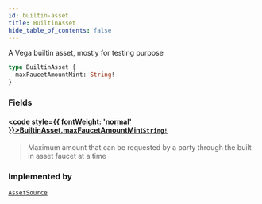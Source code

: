 ```yaml
---
id: builtin-asset
title: BuiltinAsset
hide_table_of_contents: false
---
```








A Vega builtin asset, mostly for testing purpose

```graphql
type BuiltinAsset {
  maxFaucetAmountMint: String!
}
```


### Fields

#### [<code style={{ fontWeight: 'normal' }}>BuiltinAsset.<b>maxFaucetAmountMint</b></code>](#)<Bullet />[`String!`](/docs/testnet/graphql/scalars/string) <Badge class="secondary" text="non-null"/> <Badge class="secondary" text="scalar"/>
> Maximum amount that can be requested by a party through the built-in asset faucet at a time
> 



### Implemented by

[`AssetSource`](/docs/testnet/graphql/unions/asset-source)  <Badge class="secondary" text="union"/>



